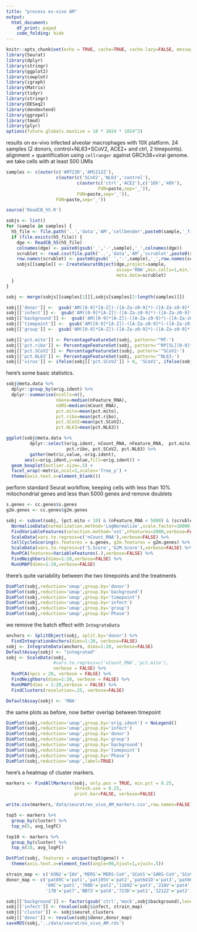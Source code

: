 ```yaml
---
title: "process ex-vivo AM"
output: 
  html_document:
    df_print: paged
    code_folding: hide
---
```


```r
knitr::opts_chunk$set(echo = TRUE, cache=TRUE, cache.lazy=FALSE, message=FALSE, warning=FALSE)
library(Seurat)
library(dplyr)
library(stringr)
library(ggplot2)
library(cowplot)
library(igraph)
library(Matrix)
library(tidyr)
library(stringr)
library(DESeq2)
library(dendextend)
library(ggrepel)
library(tmod)
library(plyr)
options(future.globals.maxSize = 10 * 1024 * 1024^2)
```

results on ex-vivo infected alveolar macrophages with 10X platform. 24 samples (2 donors, control+NL63+SCoV2, ACE2+ and ctrl, 2 timepoints).  alignment + quantification using `cellranger` against GRCh38+viral genome. we take cells with at least 500 UMIs

```r
samples <- c(outer(c('AM723D','AM1212Z'),
                   c(outer(c('SCoV2','NL63','control'),
                           c(outer(c('ctrl','ACE2'),c('16h','48h'),
                                   FUN=paste,sep='_')),
                           FUN=paste,sep='_')),
                   FUN=paste,sep='_'))

source('ReadCB_h5.R')

sobjs <- list()
for (sample in samples) {
  h5_file <- file.path('..','data','AM','cellbender',paste0(sample,'_filtered.h5'))
  if (file.exists(h5_file)) {
    dge <- ReadCB_h5(h5_file)
    colnames(dge) <- paste0(gsub('_','-',sample),'_',colnames(dge))
    scrublet <- read.csv(file.path('..','data','AM','scrublet',paste0(sample,'_scrublet.csv')),row.names=1)
    row.names(scrublet) <- paste0(gsub('_','-',sample),'_',row.names(scrublet))
    sobjs[[sample]] <- CreateSeuratObject(dge,project=sample,
                                          assay='RNA',min.cells=1,min.features=500, 
                                          meta.data=scrublet)
  }
}

sobj <- merge(sobjs[[samples[1]]],sobjs[samples[2:length(samples)]])

sobj[['donor']] <-  gsub('AM([0-9]*[A-Z])-([A-Za-z0-9]*)-([A-Za-z0-9]*)-([0-9]*h)','\\1', sobj@meta.data$orig.ident)
sobj[['infect']] <-  gsub('AM([0-9]*[A-Z])-([A-Za-z0-9]*)-([A-Za-z0-9]*)-([0-9]*h)','\\2', sobj@meta.data$orig.ident)
sobj[['background']] <-  gsub('AM([0-9]*[A-Z])-([A-Za-z0-9]*)-([A-Za-z0-9]*)-([0-9]*h)','\\3', sobj@meta.data$orig.ident)
sobj[['timepoint']] <-  gsub('AM([0-9]*[A-Z])-([A-Za-z0-9]*)-([A-Za-z0-9]*)-([0-9]*h)','\\4', sobj@meta.data$orig.ident)
sobj[['group']] <-  gsub('AM([0-9]*[A-Z])-([A-Za-z0-9]*)-([A-Za-z0-9]*)-([0-9]*h)','\\1.\\3.\\4', sobj@meta.data$orig.ident)

sobj[['pct.mito']] <- PercentageFeatureSet(sobj, pattern='^MT-')
sobj[['pct.ribo']] <- PercentageFeatureSet(sobj, pattern='^RP[SL][0-9]*$')
sobj[['pct.SCoV2']] <- PercentageFeatureSet(sobj, pattern='^SCoV2-')
sobj[['pct.NL63']] <- PercentageFeatureSet(sobj, pattern='^NL63-')
sobj[['virus']] <- ifelse(sobj[['pct.SCoV2']] > 0, 'SCoV2', ifelse(sobj[['pct.NL63']] > 0, 'NL63', 'none'))
```

here's some basic statistics. 

```r
sobj@meta.data %>%
  dplyr::group_by(orig.ident) %>%
  dplyr::summarise(ncells=n(),
                   nGene=median(nFeature_RNA),
                   nUMI=median(nCount_RNA),
                   pct.mito=mean(pct.mito),
                   pct.ribo=mean(pct.ribo),
                   pct.SCoV2=mean(pct.SCoV2),
                   pct.NL63=mean(pct.NL63))

ggplot(sobj@meta.data %>% 
         dplyr::select(orig.ident, nCount_RNA, nFeature_RNA,  pct.mito, 
                       pct.ribo, pct.SCoV2, pct.NL63) %>%
         gather(metric,value,-orig.ident),
       aes(x=orig.ident,y=value,fill=orig.ident)) + 
  geom_boxplot(outlier.size=.5) + 
  facet_wrap(~metric,ncol=3,scales='free_y') + 
  theme(axis.text.x=element_blank())
```

perform standard Seurat workflow, keeping cells with less than 10% mitochondrial genes and less than 5000 genes and remove doublets

```r
s.genes <- cc.genes$s.genes
g2m.genes <- cc.genes$g2m.genes

sobj <- subset(sobj, (pct.mito < 10) & (nFeature_RNA < 5000) & (scrublet_prediction!='doublet')) %>%
  NormalizeData(normalization.method='LogNormalize',scale.factor=10000,verbose=FALSE) %>%
  FindVariableFeatures(selection.method='vst',nfeatures=2000,verbose=FALSE) %>%
  ScaleData(vars.to.regress=c('nCount_RNA'),verbose=FALSE) %>%
  CellCycleScoring(s.features = s.genes, g2m.features = g2m.genes) %>%
  ScaleData(vars.to.regress=c('S.Score','G2M.Score'),verbose=FALSE) %>%
  RunPCA(features=VariableFeatures(.),verbose=FALSE) %>%
  FindNeighbors(dims=1:20,verbose=FALSE) %>%
  RunUMAP(dims=1:20,verbose=FALSE)
```

there's quite  variability between the two timepoints and the treatments

```r
DimPlot(sobj,reduction='umap',group.by='donor')
DimPlot(sobj,reduction='umap',group.by='background')
DimPlot(sobj,reduction='umap',group.by='timepoint')
DimPlot(sobj,reduction='umap',group.by='infect')
DimPlot(sobj,reduction='umap',group.by='group')
DimPlot(sobj,reduction='umap',group.by='Phase')
```

we remove the batch effect with `IntegrateData`

```r
anchors <- SplitObject(sobj, split.by='donor') %>%
  FindIntegrationAnchors(dims=1:20, verbose=FALSE)
sobj <- IntegrateData(anchors, dims=1:20, verbose=FALSE)
DefaultAssay(sobj) <- "integrated"
sobj <- ScaleData(sobj,
                  #vars.to.regress=c('nCount_RNA','pct.mito'),
                  verbose = FALSE) %>%
  RunPCA(npcs = 20, verbose = FALSE) %>%
  FindNeighbors(dims=1:20, verbose = FALSE) %>%
  RunUMAP(dims = 1:20,verbose = FALSE) %>%
  FindClusters(resolution=.25, verbose=FALSE)

DefaultAssay(sobj) <- 'RNA'
```

the same plots as before, now better overlap between timepoint

```r
DimPlot(sobj,reduction='umap',group.by='orig.ident') + NoLegend()
DimPlot(sobj,reduction='umap',group.by='infect')
DimPlot(sobj,reduction='umap',group.by='donor')
DimPlot(sobj,reduction='umap',group.by='group')
DimPlot(sobj,reduction='umap',group.by='background')
DimPlot(sobj,reduction='umap',group.by='timepoint')
DimPlot(sobj,reduction='umap',group.by='Phase')
DimPlot(sobj,reduction='umap',label=TRUE)
```

here's a heatmap of cluster markers. 

```r
markers <- FindAllMarkers(sobj, only.pos = TRUE, min.pct = 0.25,
                          thresh.use = 0.25,
                          print.bar=FALSE, verbose=FALSE)

write.csv(markers,'data/seurat/ex_vivo_AM_markers.csv',row.names=FALSE)

top5 <- markers %>% 
  group_by(cluster) %>% 
  top_n(5, avg_logFC)

top10 <- markers %>% 
  group_by(cluster) %>% 
  top_n(10, avg_logFC)

DotPlot(sobj, features = unique(top5$gene)) + 
  theme(axis.text.x=element_text(angle=90,hjust=1,vjust=.5))
```

```r
strain_map <- c('H3N2'='IAV','MERS'='MERS-CoV','SCoV1'='SARS-CoV','SCoV2'='SARS-CoV-2', 'NL63'='NL63-CoV')
donor_map <- c('pat89C'='pat1','pat195V'='pat2','pat641D'='pat3','pat663D'='pat4',
               '89C'='pat1','700D'='pat2','1169Z'='pat3','218V'='pat4','219V'='pat5','102C'='pat6',
               '17B'='pat7','BB73'='pat8','723D'='pat1','1212Z'='pat2')

sobj[['background']] <- factor(gsub('ctrl','mock',sobj$background),levels=c('mock','ACE2'))
sobj[['infect']] <- revalue(sobj$infect, strain_map)
sobj[['cluster']] <- sobj$seurat_clusters
sobj[['donor']] <- revalue(sobj$donor,donor_map)
saveRDS(sobj,'../data/seurat/ex_vivo_AM.rds')
```

